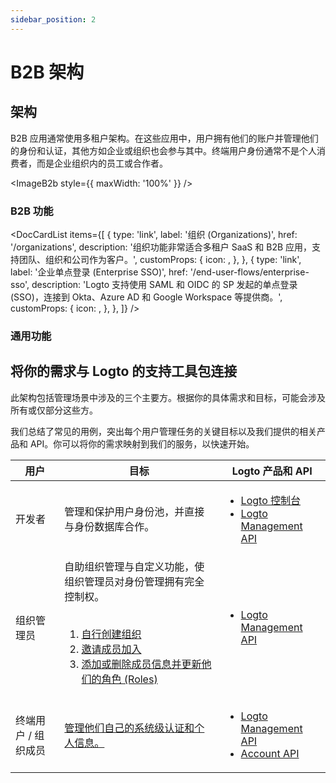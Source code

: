 ```yaml
---
sidebar_position: 2
---
```




# B2B 架构

## 架构

B2B 应用通常使用多租户架构。在这些应用中，用户拥有他们的账户并管理他们的身份和认证，其他方如企业或组织也会参与其中。终端用户身份通常不是个人消费者，而是企业组织内的员工或合作者。

<ImageB2b style={{ maxWidth: '100%' }} />

### B2B 功能

<DocCardList
  items={[
    {
      type: 'link',
      label: '组织 (Organizations)',
      href: '/organizations',
      description: '组织功能非常适合多租户 SaaS 和 B2B 应用，支持团队、组织和公司作为客户。',
      customProps: {
        icon: <OrganizationIcon />,
      },
    },
    {
      type: 'link',
      label: '企业单点登录 (Enterprise SSO)',
      href: '/end-user-flows/enterprise-sso',
      description:
        'Logto 支持使用 SAML 和 OIDC 的 SP 发起的单点登录 (SSO)，连接到 Okta、Azure AD 和 Google Workspace 等提供商。',
      customProps: {
        icon: <SsoIcon />,
      },
    },
  ]}
/>

### 通用功能

<GenericFeatures />

## 将你的需求与 Logto 的支持工具包连接

此架构包括管理场景中涉及的三个主要方。根据你的具体需求和目标，可能会涉及所有或仅部分这些方。

我们总结了常见的用例，突出每个用户管理任务的关键目标以及我们提供的相关产品和 API。你可以将你的需求映射到我们的服务，以快速开始。

| 用户                | 目标                                                                                                                                                                                                                                                                                                                                                                                        | Logto 产品和 API                                                                                                                                 |
| ------------------- | ------------------------------------------------------------------------------------------------------------------------------------------------------------------------------------------------------------------------------------------------------------------------------------------------------------------------------------------------------------------------------------------- | ------------------------------------------------------------------------------------------------------------------------------------------------ |
| 开发者              | 管理和保护用户身份池，并直接与身份数据库合作。                                                                                                                                                                                                                                                                                                                                              | <ul><li>[Logto 控制台](https://cloud.logto.io)</li><li>[Logto Management API](https://openapi.logto.io)</li></ul>                                |
| 组织管理员          | 自助组织管理与自定义功能，使组织管理员对身份管理拥有完全控制权。<br /><br /><ol><li>[自行创建组织](/end-user-flows/organization-experience/create-organization)</li><li>[邀请成员加入](/end-user-flows/organization-experience/invite-organization-members)</li><li>[添加或删除成员信息并更新他们的角色 (Roles)](/end-user-flows/organization-experience/organization-management)</li></ol> | <ul><li>[Logto Management API](https://openapi.logto.io)</li></ul>                                                                               |
| 终端用户 / 组织成员 | [管理他们自己的系统级认证和个人信息。](/end-user-flows)                                                                                                                                                                                                                                                                                                                                     | <ul><li>[Logto Management API](https://openapi.logto.io)</li><li>[Account API](https://openapi.logto.io/group/endpoint-account-center)</li></ul> |

<RelatedResource />
